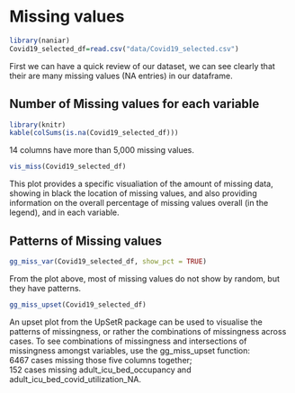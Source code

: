 # Missing values
```r
library(naniar)
Covid19_selected_df=read.csv("data/Covid19_selected.csv")
```
First we can have a quick review of our dataset, we can see clearly that their are many missing values (NA entries) in our dataframe.  

##  Number of Missing values for each variable
```r
library(knitr)
kable(colSums(is.na(Covid19_selected_df)))
```

14 columns have more than 5,000 missing values.  

```r
vis_miss(Covid19_selected_df)
```

This plot provides a specific visualiation of the amount of missing data, showing in black the location of missing values, and also providing information on the overall percentage of missing values overall (in the legend), and in each variable.  

##  Patterns of Missing values
```r
gg_miss_var(Covid19_selected_df, show_pct = TRUE)
```

From the plot above, most of missing values do not show by random, but they have patterns.  

```r
gg_miss_upset(Covid19_selected_df)
```

An upset plot from the UpSetR package can be used to visualise the patterns of missingness, or rather the combinations of missingness across cases. To see combinations of missingness and intersections of missingness amongst variables, use the gg_miss_upset function:   
6467 cases missing those five columns together;  
152 cases missing adult_icu_bed_occupancy and adult_icu_bed_covid_utilization_NA.  



